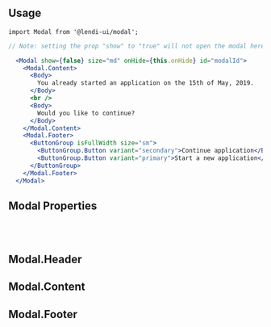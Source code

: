 
## Usage

```
import Modal from '@lendi-ui/modal';
```

```jsx
// Note: setting the prop "show" to "true" will not open the modal here. For a working example you can go to the example page, linked above.

  <Modal show={false} size="md" onHide={this.onHide} id="modalId">
    <Modal.Content>
      <Body>
        You already started an application on the 15th of May, 2019.
      </Body>
      <br />
      <Body>
        Would you like to continue?
      </Body>
    </Modal.Content>
    <Modal.Footer>
      <ButtonGroup isFullWidth size="sm">
        <ButtonGroup.Button variant="secondary">Continue application</ButtonGroup.Button>
        <ButtonGroup.Button variant="primary">Start a new application</ButtonGroup.Button>
      </ButtonGroup>
    </Modal.Footer>
  </Modal>
```

## Modal Properties

<PropTable>
  <PropTable.Entry name="onHide" type="() => void" description="Handle closing the modal"/>
  <PropTable.Entry name="size" type={ '"sm" | "md" | "lg"' } defaultValue="md" description=""/>
  <PropTable.Entry name="show" type="boolean" defaultValue="false" description=""/>
</PropTable>

<br/><br/>

## Modal.Header
<PropTable>
  <PropTable.Entry required name="title" type="string" description="The header text to show."/>
  <PropTable.Entry name="headerSize" type={ '"xs" | "sm" | "md"' } defaultValue="md" description="The size of the header text, in line with Heading from typography sizes."/>
  <PropTable.Entry name="subtitle" type="string" description="The subtitle text to show below the header."/>
</PropTable>


## Modal.Content
<PropTable>
  <PropTable.Entry name="children" type="React.ReactNode" description="The content on modal"/>
</PropTable>


## Modal.Footer
<PropTable>
  <PropTable.Entry name="children" type="React.ReactNode" description="The footer on modal"/>
</PropTable>
